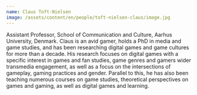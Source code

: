 ```yaml
---
name: Claus Toft-Nielsen
image: /assets/content/en/people/toft-nielsen-claus/image.jpg
---
```

Assistant Professor, School of Communication and Culture, Aarhus University, Denmark. Claus is an avid gamer, holds a PhD in media and game studies, and has been researching digital games and game cultures for more than a decade. His research focuses on digital games with a specific interest in games and fan studies, game genres and gamers wider transmedia engagement, as well as a focus on the intersections of gameplay, gaming practices and gender. Parallel to this, he has also been teaching numerous courses on game studies, theoretical perspectives on games and gaming, as well as digital games and learning.
